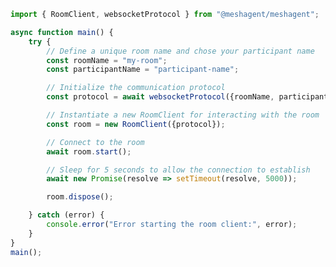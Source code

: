 ```typescript Typescript
import { RoomClient, websocketProtocol } from "@meshagent/meshagent";

async function main() {
    try {
        // Define a unique room name and chose your participant name
        const roomName = "my-room";
        const participantName = "participant-name";

        // Initialize the communication protocol
        const protocol = await websocketProtocol({roomName, participantName});

        // Instantiate a new RoomClient for interacting with the room
        const room = new RoomClient({protocol});

        // Connect to the room
        await room.start();

        // Sleep for 5 seconds to allow the connection to establish
        await new Promise(resolve => setTimeout(resolve, 5000));

        room.dispose();

    } catch (error) {
        console.error("Error starting the room client:", error);
    }
}
main();

```


